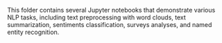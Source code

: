 This folder contains several Jupyter notebooks that demonstrate various NLP tasks, including text preprocessing with word clouds, text summarization, sentiments classification, surveys analyses, and named entity recognition.
